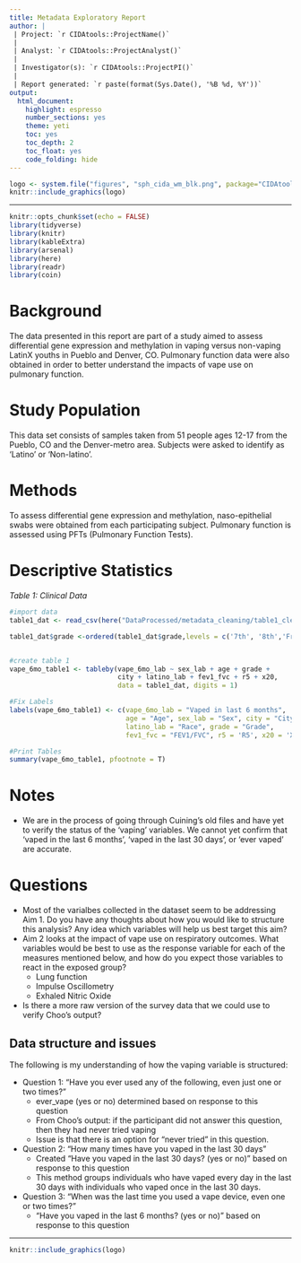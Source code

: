 ```yaml
---
title: Metadata Exploratory Report
author: |
 | Project: `r CIDAtools::ProjectName()`
 |
 | Analyst: `r CIDAtools::ProjectAnalyst()`
 |
 | Investigator(s): `r CIDAtools::ProjectPI()`
 |
 | Report generated: `r paste(format(Sys.Date(), '%B %d, %Y'))`
output:
  html_document:
    highlight: espresso
    number_sections: yes
    theme: yeti
    toc: yes
    toc_depth: 2
    toc_float: yes
    code_folding: hide
---
```


```r
logo <- system.file("figures", "sph_cida_wm_blk.png", package="CIDAtools")
knitr::include_graphics(logo)
```

---

```r
knitr::opts_chunk$set(echo = FALSE)
library(tidyverse)
library(knitr)
library(kableExtra)
library(arsenal)
library(here)
library(readr)
library(coin)
```

# Background

The data presented in this report are part of a study aimed to assess differential gene expression and methylation in vaping versus non-vaping LatinX youths in Pueblo and Denver, CO. Pulmonary function data were also obtained in order to better understand the impacts of vape use on pulmonary function. 

# Study Population

This data set consists of samples taken from 51 people ages 12-17 from the Pueblo, CO and the Denver-metro area. Subjects were asked to identify as 'Latino' or 'Non-latino'. 

# Methods

To assess differential gene expression and methylation, naso-epithelial swabs were obtained from each participating subject. Pulmonary function is assessed using PFTs (Pulmonary Function Tests).

# Descriptive Statistics

*Table 1: Clinical Data*
```r
#import data
table1_dat <- read_csv(here("DataProcessed/metadata_cleaning/table1_clean_data_2022_02_25.csv"))

table1_dat$grade <-ordered(table1_dat$grade,levels = c('7th', '8th','Freshman','Sophomore','Junior','Senior'))


#create table 1
vape_6mo_table1 <- tableby(vape_6mo_lab ~ sex_lab + age + grade +
                           city + latino_lab + fev1_fvc + r5 + x20, 
                           data = table1_dat, digits = 1)

#Fix Labels
labels(vape_6mo_table1) <- c(vape_6mo_lab = "Vaped in last 6 months", 
                             age = "Age", sex_lab = "Sex", city = "City", 
                             latino_lab = "Race", grade = "Grade",
                             fev1_fvc = "FEV1/FVC", r5 = 'R5', x20 = 'X20')

#Print Tables
summary(vape_6mo_table1, pfootnote = T)
```

# Notes

  * We are in the process of going through Cuining's old files and have yet to verify the status of the 'vaping' variables. We cannot yet confirm that 'vaped in the last 6 months', 'vaped in the last 30 days', or 'ever vaped' are accurate.  

# Questions  
  * Most of the varialbes collected in the dataset seem to be addressing Aim 1. Do you have any thoughts about how you would like to structure this analysis? Any idea which variables will help us best target this aim?
  * Aim 2 looks at the impact of vape use on respiratory outcomes. What variables would be best to use as the response variable for each of the measures mentioned below, and how do you expect those variables to react in the exposed group?
    * Lung function
    * Impulse Oscillometry
    * Exhaled Nitric Oxide  
  * Is there a more raw version of the survey data that we could use to verify Choo's output?

## Data structure and issues  
The following is my understanding of how the vaping variable is structured\:  

  * Question 1: "Have you ever used any of the following, even just one or two times?"
    * ever_vape (yes or no) determined based on response to this question  
    * From Choo's output: if the participant did not answer this question, then they had never tried vaping  
    * Issue is that there is an option for "never tried" in this question.  
  * Question 2: "How many times have you vaped in the last 30 days"  
    * Created "Have you vaped in the last 30 days? (yes or no)" based on response to this question  
    * This method groups individuals who have vaped every day in the last 30 days with individuals who vaped once in the last 30 days.  
  * Question 3: "When was the last time you used a vape device, even one or two times?"  
    * "Have you vaped in the last 6 months? (yes or no)" based on response to this question  
    
  
      


<!-- footer -->

---

```r
knitr::include_graphics(logo)
```

